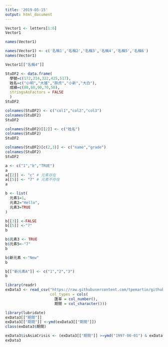 ```yaml
---
title: '2019-05-15'
output: html_document
---
```


```r
Vector1 <- letters[1:6]
Vector1

names(Vector1)
```

```r
names(Vector1) <- c('名稱1','名稱2','名稱3','名稱4','名稱5','名稱6')
names(Vector1)
```

```r
Vector1[["名稱4"]]
```

```r
StuDF2 <- data.frame(
  學號=c(172,214,322,425,517),
  姓名=c("小明","大雄","胖虎","小新","大白"),
  成績=c(80,60,90,70,50),
  stringsAsFactors = FALSE
  )
StuDF2 
```

```r
colnames(StuDF2) <- c("col1","col2","col3")
colnames(StuDF2)
StuDF2
```

```r
colnames(StuDF2)[[2]] <- c("姓名")
colnames(StuDF2)
StuDF2
```

```r
colnames(StuDF2)[c(2,3)] <- c("name","grade")
colnames(StuDF2)
StuDF2
```
```r
a <- c("1","b","TRUE")
a
a[[2]] <- "c" # 元素存在
a[[5]] <- "7" # 元素不存在
a
```
```r
b <- list(
  元素1=1,
  元素2="Hello",
  元素3=TRUE
)
```
```r
b[[3]] <-FALSE
b[[5]] <-"7"
b
```
```r
b$元素3 <- TRUE
b$元素5<-"7"
b
```
```r
b$新元素 <-"New"
b
```
```r
b[["新元素A"]] <- c("1","2","3")
b
```
```r
library(readr)
exData3 <- read_csv("https://raw.githubusercontent.com/tpemartin/github-data/master/exData3.csv",
                    col_types = cols(
                      匯率 = col_number(),
                      期間 = col_character()))
```
```r
library(lubridate)
exData3[["期間"]]
exData3[["期間"]] <-ymd(exData3[["期間"]])
class(exData3$期間)

```
```r
exData3$isAsiaCrisis <- (exData3[["期間"]] >=ymd("1997-06-01") & exData3[["期間"]] <=ymd("1998-12-01"))
exData3
```
```r

```

